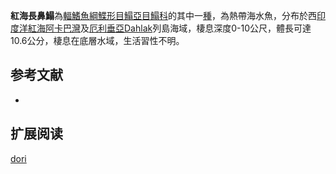 {{Speciesbox
| name = 紅海長鼻鰨
| status = NE
| status_system = IUCN3.1
| image = 
| image_width = 250px
| genus = Soleichthys
| species = dori
| authority = Randall & Munroe, [[2008|2008]]
| synonyms = 
}}

'''紅海長鼻鰨'''為[[輻鰭魚綱|輻鰭魚綱]][[鰈形目|鰈形目]][[鰨亞目|鰨亞目]][[鰨科|鰨科]]的其中一[[種|種]]，為熱帶海水魚，分布於西[[印度洋|印度洋]][[紅海|紅海]][[阿卡巴灣|阿卡巴灣]]及[[厄利垂亞|厄利垂亞]]Dahlak列島海域，棲息深度0-10公尺，體長可達10.6公分，棲息在底層水域，生活習性不明。
==参考文献==
*{{FishBase_species|genus=Soleichthys|species=dori|year=2014|month=4}}

== 扩展阅读 ==
{{refbegin}}
{{wikispecies-inline|Soleichthys dori|紅海長鼻鰨}}
{{refend}}
{{Taxonbar|from=Q6409289}}

[[Category:長鼻鰨屬|dori]]


{{魚類小作品}}